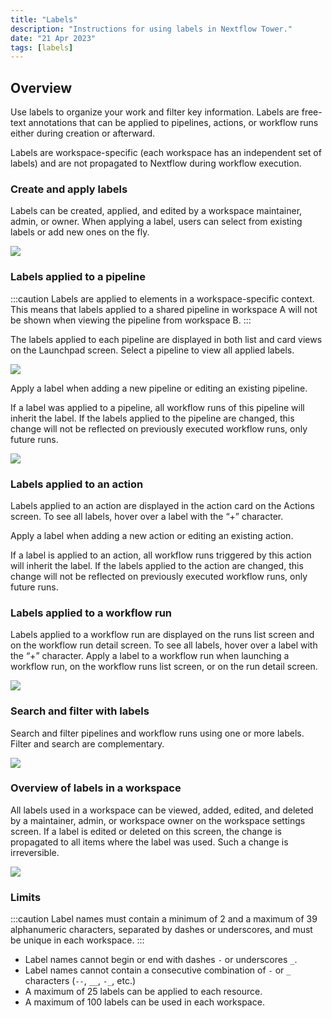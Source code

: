 ```yaml
---
title: "Labels"
description: "Instructions for using labels in Nextflow Tower."
date: "21 Apr 2023"
tags: [labels]
---
```


## Overview

Use labels to organize your work and filter key information. Labels are free-text annotations that can be applied to pipelines, actions, or workflow runs either during creation or afterward.

Labels are workspace-specific (each workspace has an independent set of labels) and are not propagated to Nextflow during workflow execution.

### Create and apply labels

Labels can be created, applied, and edited by a workspace maintainer, admin, or owner. When applying a label, users can select from existing labels or add new ones on the fly.

![](./_images/new_label.png)

### Labels applied to a pipeline

:::caution
Labels are applied to elements in a workspace-specific context. This means that labels applied to a shared pipeline in workspace A will not be shown when viewing the pipeline from workspace B.
:::

The labels applied to each pipeline are displayed in both list and card views on the Launchpad screen. Select a pipeline to view all applied labels.

![](./_images/pipeline_labels.png)

Apply a label when adding a new pipeline or editing an existing pipeline.

If a label was applied to a pipeline, all workflow runs of this pipeline will inherit the label. If the labels applied to the pipeline are changed, this change will not be reflected on previously executed workflow runs, only future runs.

![](./_images/launchpad_labels.png)

### Labels applied to an action

Labels applied to an action are displayed in the action card on the Actions screen. To see all labels, hover over a label with the “+” character.

Apply a label when adding a new action or editing an existing action.

If a label is applied to an action, all workflow runs triggered by this action will inherit the label. If the labels applied to the action are changed, this change will not be reflected on previously executed workflow runs, only future runs.

### Labels applied to a workflow run

Labels applied to a workflow run are displayed on the runs list screen and on the workflow run detail screen. To see all labels, hover over a label with the “+” character.
Apply a label to a workflow run when launching a workflow run, on the workflow runs list screen, or on the run detail screen.

![](./_images/launch_labels.png)

### Search and filter with labels

Search and filter pipelines and workflow runs using one or more labels.
Filter and search are complementary.

![](./_images/filter_labels.png)

### Overview of labels in a workspace

All labels used in a workspace can be viewed, added, edited, and deleted by a maintainer, admin, or workspace owner on the workspace settings screen.
If a label is edited or deleted on this screen, the change is propagated to all items where the label was used. Such a change is irreversible.

![](./_images/label_management.png)

### Limits

:::caution
Label names must contain a minimum of 2 and a maximum of 39 alphanumeric characters, separated by dashes or underscores, and must be unique in each workspace.
:::

- Label names cannot begin or end with dashes `-` or underscores `_`.
- Label names cannot contain a consecutive combination of `-` or `_` characters (`--`, `__`, `-_`, etc.)
- A maximum of 25 labels can be applied to each resource.
- A maximum of 100 labels can be used in each workspace.
